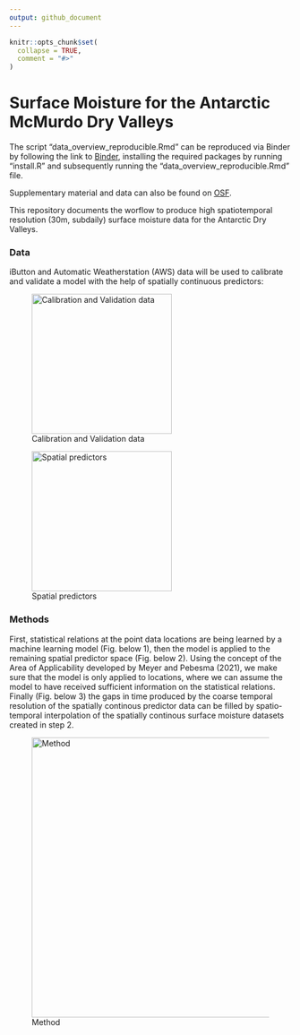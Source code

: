 ```yaml
---
output: github_document
---
```


<!-- README.md is generated from README.Rmd. Please edit that file -->

```r
knitr::opts_chunk$set(
  collapse = TRUE,
  comment = "#>"
)
```


# Surface Moisture for the Antarctic McMurdo Dry Valleys

<!-- badges: start -->
<!-- badges: end -->


The script "data_overview_reproducible.Rmd" can be reproduced via Binder by following the link to [Binder](https://mybinder.org/v2/gh/MLezamaValdes/SurfaceMoistureMDV/master?urlpath=rstudio), installing the required packages by running "install.R" and subsequently running the "data_overview_reproducible.Rmd" file. 

Supplementary material and data can also be found on [OSF](https://osf.io/2ktwg/).  

<!-- [![Binder](https://mybinder.org/badge_logo.svg)](https://mybinder.org/v2/gh/MLezamaValdes/SurfaceMoistureMDV/master) -->

This repository documents the worflow to produce high spatiotemporal resolution (30m, subdaily) surface moisture data for the Antarctic Dry Valleys. 

### Data

iButton and Automatic Weatherstation (AWS) data will be used to calibrate and validate a model with the help of spatially continuous predictors: 

![Calibration and Validation data](map_stations_s.png){width=250}

![Spatial predictors](spatial_predictors.png){width=250}


### Methods 
First, statistical relations at the point data locations are being learned by a machine learning model (Fig. below 1), then the model is applied to the remaining spatial predictor space (Fig. below 2). Using the concept of the Area of Applicability developed by Meyer and Pebesma (2021), we make sure that the model is only applied to locations, where we can assume the model to have received sufficient information on the statistical relations. Finally (Fig. below 3) the gaps in time produced by the coarse temporal resolution of the spatially continous predictor data can be filled by spatio-temporal interpolation of the spatially continous surface moisture datasets created in step 2. 

![Method](Method.png){width=500}
